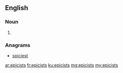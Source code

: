 ==English==

===Noun===
{{head|en}}

# {{plural of|epicist}}

===Anagrams===
* [[spiciest#English|spiciest]]

[[ar:epicists]]
[[fr:epicists]]
[[ku:epicists]]
[[mg:epicists]]
[[my:epicists]]